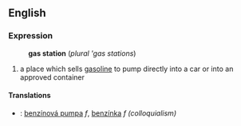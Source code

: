 ==English==
===Expression===
:'''gas station''' (''plural'' '''gas stations'')
# a place which sells [[gasoline]] to pump directly into a car or into an approved container
====Translations====
*{{sk}}: [[benzínová pumpa]] ''f'', [[benzínka]] ''f (colloquialism)''